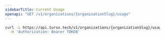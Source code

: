 ```yaml
---
sidebarTitle: Current Usage
openapi: "GET /v1/organizations/{organizationSlug}/usage"
---
```


<RequestExample>

```bash cURL
curl -L https://api.turso.tech/v1/organizations/{organizationSlug}/usage \
  -H 'Authorization: Bearer TOKEN'
```

</RequestExample>
